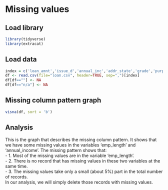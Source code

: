 # Missing values

## Load library

```{r echo=FALSE}
library(tidyverse)
library(extracat)
```

## Load data 

```{r echo=FALSE}
index = c('loan_amnt','issue_d','annual_inc','addr_state','grade','purpose','loan_status','home_ownership','emp_length')
df <- read.csv(file="loan.csv", header=TRUE, sep=",")[index]
df[df==""] <- NA
df[df=="n/a"] <- NA
```

## Missing column pattern graph

```{r echo=FALSE}
visna(df, sort = 'b')
```

## Analysis

This is the graph that describes the missing column pattern. It shows that we have some missing values in the variables 'emp_length' and 'annual_income'. The missing pattern shows that:  
- 1. Most of the missing values are in the variable 'emp_length'.  
- 2. There is no record that has missing values in these two variables at the same time.   
- 3. The missing values take only a small (about 5%) part in the total number of records.  
In our analysis, we will simply delete those records with missing values.